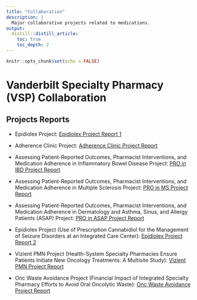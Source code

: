```yaml
---
title: "Collaboration"
description: |
  Major collaborative projects related to medications.
output:
  distill::distill_article:
    toc: true
    toc_depth: 2
---
```


```r
knitr::opts_chunk$set(echo = FALSE)
```

# Vanderbilt Specialty Pharmacy (VSP) Collaboration

## Projects Reports

* Epidiolex Project: [Epidiolex Project Report 1](https://choileena.github.io/Pharmacist management of prescription cannabidiol.html)

* Adherence Clinic Project: [Adherence Clinic Project Report](https://choileena.github.io/Specialty PharmD intervention targeting adherence.html)

* Assessing Patient-Reported Outcomes, Pharmacist Interventions, and Medication Adherence in Inflammatory Bowel Disease Project: [PRO in IBD Project Report](https://choileena.github.io/Patient-reported outcomes in an IBD clinic.html)

* Assessing Patient-Reported Outcomes, Pharmacist Interventions, and Medication Adherence in Multiple Sclerosis Project: [PRO in MS Project Report](https://choileena.github.io/Patient-reported outcomes and interventions in MS.html)

* Assessing Patient-Reported Outcomes, Pharmacist Interventions, and Medication Adherence in Dermatology and Asthma, Sinus, and Allergy Patients (ASAP) Project: [PRO in ASAP Project Report](https://choileena.github.io/PROs in dermatology, asthma and allergy patients.html)

* Epidiolex Project (Use of Prescription Cannabidiol for the Management of Seizure Disorders at an Integrated Care Center): [Epidiolex Project Report 2](https://choileena.github.io/epidiolex-QR2 2022.10.10b.html)

* Vizient PMN Project (Health-System Specialty Pharmacies Ensure Patients Initiate New Oncology Treatments: A Multisite Study): [Vizient PMN Project Report](https://choileena.github.io/Vizient QR report.html)

* Onc Waste Avoidance Project (Financial Impact of Integrated Specialty Pharmacy Efforts to Avoid Oral Oncolytic Waste): [Onc Waste Avoidance Project Report](https://choileena.github.io/Onc_Waste_Avoidance_Poster.html)

